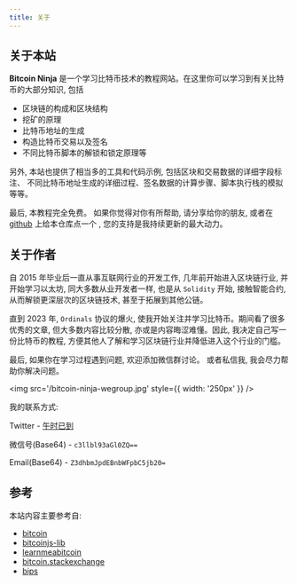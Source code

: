 ```yaml
---
title: 关于
---
```



## 关于本站

**Bitcoin Ninja** 是一个学习比特币技术的教程网站。在这里你可以学习到有关比特币的大部分知识, 包括

- 区块链的构成和区块结构
- 挖矿的原理
- 比特币地址的生成
- 构造比特币交易以及签名
- 不同比特币脚本的解锁和锁定原理等

另外, 本站也提供了相当多的工具和代码示例, 包括区块和交易数据的详细字段标注、 不同比特币地址生成的详细过程、签名数据的计算步骤、脚本执行栈的模拟等等。

最后, 本教程完全免费。 如果你觉得对你有所帮助, 请分享给你的朋友, 或者在 [github](https://github.com/heapup-tech/bitcoin-ninja) 上给本仓库点一个 <Star className='inline-block align-middle' size={16}/>, 您的支持是我持续更新的最大动力。

## 关于作者

自 2015 年毕业后一直从事互联网行业的开发工作, 几年前开始进入区块链行业, 并开始学习以太坊, 同大多数从业开发者一样, 也是从 `Solidity` 开始, 接触智能合约, 从而解锁更深层次的区块链技术, 甚至于拓展到其他公链。

直到 2023 年, `Ordinals` 协议的爆火, 使我开始关注并学习比特币。期间看了很多优秀的文章, 但大多数内容比较分散, 亦或是内容晦涩难懂。因此, 我决定自己写一份比特币的教程, 方便其他人了解和学习区块链行业并降低进入这个行业的门槛。

最后, 如果你在学习过程遇到问题, 欢迎添加微信群讨论。 或者私信我, 我会尽力帮助你解决问题。

<img
  src='/bitcoin-ninja-wegroup.jpg'
  style={{ width: '250px' }}
/>

我的联系方式:

Twitter - [午时已到](https://twitter.com/syen_white)

微信号(Base64) - `c3llbl93aGl0ZQ==`

Email(Base64) - `Z3dhbmJpdEBnbWFpbC5jb20=`

## 参考

本站内容主要参考自:

- [bitcoin](https://github.com/bitcoin/bitcoin)
- [bitcoinjs-lib](https://github.com/bitcoinjs/bitcoinjs-lib)
- [learnmeabitcoin](https://learnmeabitcoin.com)
- [bitcoin.stackexchange](https://bitcoin.stackexchange.com)
- [bips](https://github.com/bitcoin/bips)

